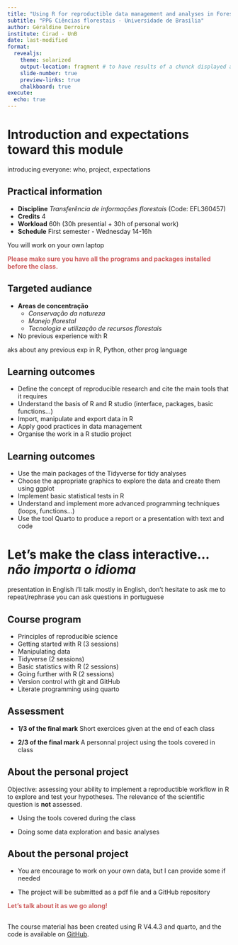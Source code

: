 ```yaml
---
title: "Using R for reproductible data management and analyses in Forest Sciences"
subtitle: "PPG Ciências florestais - Universidade de Brasilia"
author: Géraldine Derroire
institute: Cirad - UnB
date: last-modified
format: 
  revealjs:
    theme: solarized
    output-location: fragment # to have results of a chunck displayed after a click
    slide-number: true
    preview-links: true
    chalkboard: true
execute:
  echo: true    
---
```



# Introduction and expectations toward this module

::: {.notes}
introducing everyone: who, project, expectations
:::

## Practical information

- **Discipline** *Transferência de informações florestais* (Code: EFL360457)
- **Credits** 4
- **Workload** 60h (30h presential + 30h of personal work)
- **Schedule** First semester - Wednesday 14-16h

You will work on your own laptop

<span style="color:indianred;">**Please make sure you have all the programs and packages installed before the class.**</span>

## Targeted audiance

- **Areas de concentração** 
  * *Conservação da natureza*
  * *Manejo florestal*
  * *Tecnologia e utilização de recursos florestais*
- No previous experience with R

::: {.notes}
aks about any previous exp in R, Python, other prog language
:::

## Learning outcomes

::: {.incremental}
- Define the concept of reproducible research and cite the main tools that it requires
- Understand the basis of R and R studio (interface, packages, basic functions...)
- Import, manipulate and export data in R
- Apply good practices in data management
- Organise the work in a R studio project
:::


## Learning outcomes

::: {.incremental}
- Use the main packages of the Tidyverse for tidy analyses
- Choose the appropriate graphics to explore the data and create them using ggplot
- Implement basic statistical tests in R
- Understand and implement more advanced programming techniques (loops,
functions...)
- Use the tool Quarto to produce a report or a presentation with text and code
:::

# Let's make the class interactive... *não importa o idioma* 

::: {.notes}
presentation in English
i'll talk mostly in English, don't hesitate to ask me to repeat/rephrase
you can ask questions in portuguese
:::

## Course program

- Principles of reproducible science
- Getting started with R (3 sessions)
- Manipulating data
- Tidyverse (2 sessions)
- Basic statistics with R (2 sessions)
- Going further with R (2 sessions)
- Version control with git and GitHub
- Literate programming using quarto 

## Assessment

- **1/3 of the final mark** Short exercices given at the end of each class

- **2/3 of the final mark** A personnal project using the tools covered in class

## About the personal project

Objective: assessing your ability to implement a reproductible workflow in R
to explore and test your hypotheses. The relevance of the scientific question is **not** assessed.

- Using the tools covered during the class

- Doing some data exploration and basic analyses

## About the personal project

- You are encourage to work on your own data, but I can provide some if needed

- The project will be submitted as a pdf file and a GitHub repository

<span style="color:indianred;">**Let's talk about it as we go along!**</span>

## 

The course material has been created using R V4.4.3 and quarto, and the code is available on [GitHub](https://github.com/GeraldineDerroire/Course_R_Forest_Sciences/tree/main).


  


